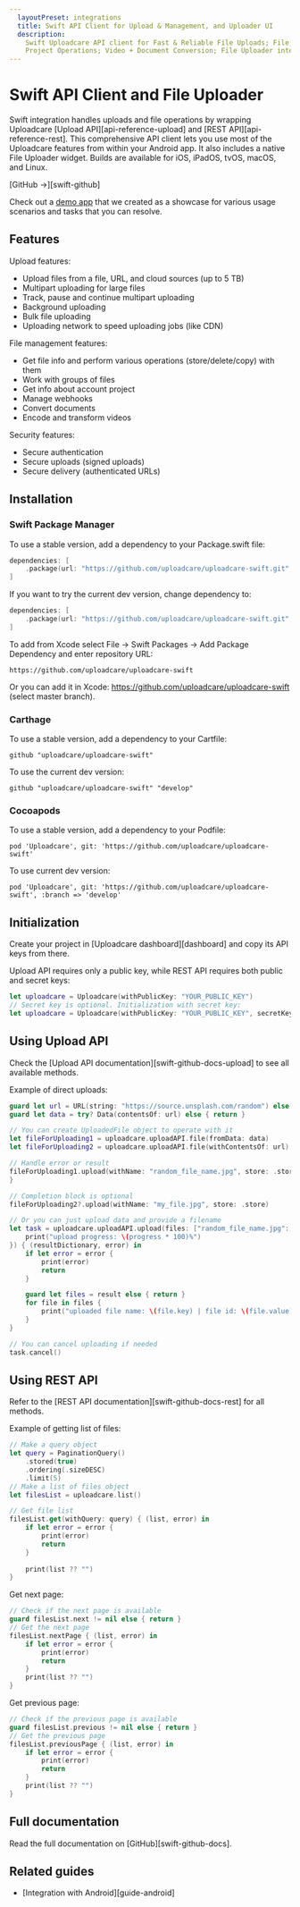 ```yaml
---
  layoutPreset: integrations
  title: Swift API Client for Upload & Management, and Uploader UI
  description:
    Swift Uploadcare API client for Fast & Reliable File Uploads; File, Group,
    Project Operations; Video + Document Conversion; File Uploader integration.
---
```


# Swift API Client and File Uploader

Swift integration handles uploads and file operations by wrapping Uploadcare
[Upload API][api-reference-upload] and [REST API][api-reference-rest]. This
comprehensive API client lets you use most of the Uploadcare features from within
your Android app. It also includes a native File Uploader widget. Builds are
available for iOS, iPadOS, tvOS, macOS, and Linux.

[GitHub &rarr;][swift-github]

Check out a [demo app](swift-github-demo) that we created as a showcase for
various usage scenarios and tasks that you can resolve.

## Features

Upload features:
* Upload files from a file, URL, and cloud sources (up to 5 TB)
* Multipart uploading for large files
* Track, pause and continue multipart uploading
* Background uploading
* Bulk file uploading
* Uploading network to speed uploading jobs (like CDN)

File management features:
* Get file info and perform various operations (store/delete/copy) with them
* Work with groups of files 
* Get info about account project
* Manage webhooks
* Convert documents
* Encode and transform videos

Security features:
* Secure authentication
* Secure uploads (signed uploads)
* Secure delivery (authenticated URLs)

## Installation

### Swift Package Manager

To use a stable version, add a dependency to your Package.swift file:

```swift
dependencies: [
    .package(url: "https://github.com/uploadcare/uploadcare-swift.git", .branch("master"))
]
```

If you want to try the current dev version, change dependency to:

```swift
dependencies: [
    .package(url: "https://github.com/uploadcare/uploadcare-swift.git", branch("develop"))
]
```

To add from Xcode select File -> Swift Packages -> Add Package Dependency and
enter repository URL:

```
https://github.com/uploadcare/uploadcare-swift
```

Or you can add it in Xcode: https://github.com/uploadcare/uploadcare-swift
(select master branch).

### Carthage

To use a stable version, add a dependency to your Cartfile:

```
github "uploadcare/uploadcare-swift"
```

To use the current dev version:

```
github "uploadcare/uploadcare-swift" "develop"
```

### Cocoapods

To use a stable version, add a dependency to your Podfile:

```
pod 'Uploadcare', git: 'https://github.com/uploadcare/uploadcare-swift'
```

To use current dev version:

```
pod 'Uploadcare', git: 'https://github.com/uploadcare/uploadcare-swift', :branch => 'develop'
```

## Initialization

Create your project in [Uploadcare dashboard][dashboard] and copy its API keys
from there.

Upload API requires only a public key, while REST API requires both public and
secret keys:

```swift
let uploadcare = Uploadcare(withPublicKey: "YOUR_PUBLIC_KEY")
// Secret key is optional. Initialization with secret key:
let uploadcare = Uploadcare(withPublicKey: "YOUR_PUBLIC_KEY", secretKey: "YOUR_SECRET_KEY")
```

## Using Upload API

Check the [Upload API documentation][swift-github-docs-upload] to see all available
methods.

Example of direct uploads:

```swift
guard let url = URL(string: "https://source.unsplash.com/random") else { return }
guard let data = try? Data(contentsOf: url) else { return }

// You can create UploadedFile object to operate with it
let fileForUploading1 = uploadcare.uploadAPI.file(fromData: data)
let fileForUploading2 = uploadcare.uploadAPI.file(withContentsOf: url)

// Handle error or result
fileForUploading1.upload(withName: "random_file_name.jpg", store: .store) { (result, error) in
}

// Completion block is optional
fileForUploading2?.upload(withName: "my_file.jpg", store: .store)

// Or you can just upload data and provide a filename
let task = uploadcare.uploadAPI.upload(files: ["random_file_name.jpg": data], store: .store, expire: nil, { (progress) in
    print("upload progress: \(progress * 100)%")
}) { (resultDictionary, error) in
    if let error = error {
        print(error)
        return
    }

    guard let files = result else { return }			
    for file in files {
        print("uploaded file name: \(file.key) | file id: \(file.value)")
    }
}

// You can cancel uploading if needed
task.cancel()
```

## Using REST API

Refer to the [REST API documentation][swift-github-docs-rest] for all methods.

Example of getting list of files:

```swift
// Make a query object
let query = PaginationQuery()
    .stored(true)
    .ordering(.sizeDESC)
    .limit(5)
// Make a list of files object
let filesList = uploadcare.list()

// Get file list
filesList.get(withQuery: query) { (list, error) in
    if let error = error {
        print(error)
        return
    }
			
    print(list ?? "")
}
```

Get next page:

```swift
// Check if the next page is available
guard filesList.next != nil else { return }
// Get the next page
filesList.nextPage { (list, error) in
    if let error = error {
        print(error)
        return
    }	
    print(list ?? "")
}
```

Get previous page:

```swift
// Check if the previous page is available
guard filesList.previous != nil else { return }
// Get the previous page
filesList.previousPage { (list, error) in
    if let error = error {
        print(error)
        return
    }	
    print(list ?? "")
}
```

## Full documentation

Read the full documentation on [GitHub][swift-github-docs].

## Related guides

* [Integration with Android][guide-android]
